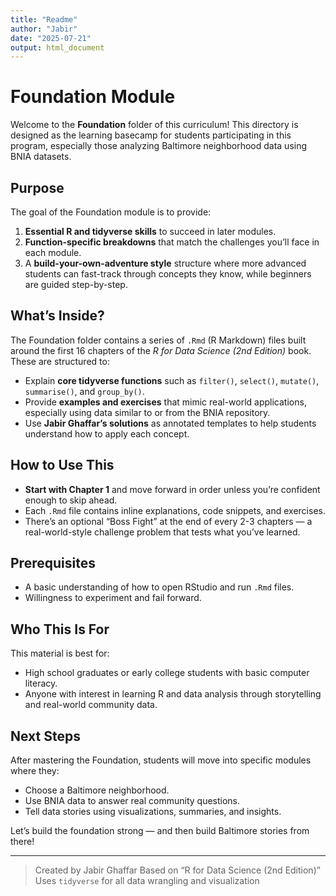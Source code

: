 ```yaml
---
title: "Readme"
author: "Jabir"
date: "2025-07-21"
output: html_document
---
```


# Foundation Module

Welcome to the **Foundation** folder of this curriculum! This directory is designed as the learning basecamp for students participating in this program, especially those analyzing Baltimore neighborhood data using BNIA datasets.

## Purpose

The goal of the Foundation module is to provide:

1. **Essential R and tidyverse skills** to succeed in later modules.
2. **Function-specific breakdowns** that match the challenges you'll face in each module.
3. A **build-your-own-adventure style** structure where more advanced students can fast-track through concepts they know, while beginners are guided step-by-step.

## What's Inside?

The Foundation folder contains a series of `.Rmd` (R Markdown) files built around the first 16 chapters of the *R for Data Science (2nd Edition)* book. These are structured to:

* Explain **core tidyverse functions** such as `filter()`, `select()`, `mutate()`, `summarise()`, and `group_by()`.
* Provide **examples and exercises** that mimic real-world applications, especially using data similar to or from the BNIA repository.
* Use **Jabir Ghaffar's solutions** as annotated templates to help students understand how to apply each concept.

## How to Use This

* **Start with Chapter 1** and move forward in order unless you’re confident enough to skip ahead.
* Each `.Rmd` file contains inline explanations, code snippets, and exercises.
* There’s an optional "Boss Fight" at the end of every 2-3 chapters — a real-world-style challenge problem that tests what you’ve learned.

## Prerequisites

* A basic understanding of how to open RStudio and run `.Rmd` files.
* Willingness to experiment and fail forward.

## Who This Is For

This material is best for:

* High school graduates or early college students with basic computer literacy.
* Anyone with interest in learning R and data analysis through storytelling and real-world community data.

## Next Steps

After mastering the Foundation, students will move into specific modules where they:

* Choose a Baltimore neighborhood.
* Use BNIA data to answer real community questions.
* Tell data stories using visualizations, summaries, and insights.

Let’s build the foundation strong — and then build Baltimore stories from there!

---

> Created by Jabir Ghaffar
> Based on "R for Data Science (2nd Edition)"
> Uses `tidyverse` for all data wrangling and visualization
